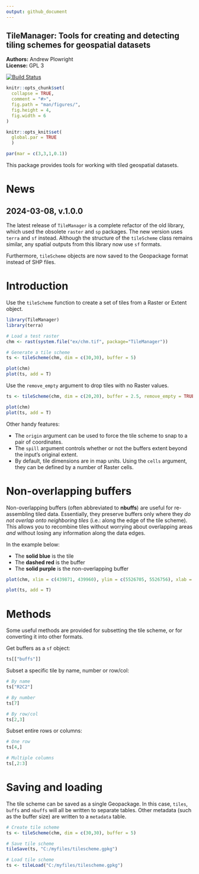```yaml
---
output: github_document
---
```


<!-- README.md is generated from README.Rmd. Please edit that file -->

TileManager: Tools for creating and detecting tiling schemes for geospatial datasets
---------------

**Authors:** Andrew Plowright<br/>
**License:** GPL 3

[![Build Status](https://travis-ci.org/andrew-plowright/TileManager.svg?branch=master)](https://travis-ci.org/andrew-plowright/TileManager)

```r
knitr::opts_chunk$set(
  collapse = TRUE,
  comment = "#>",
  fig.path = "man/figures/",
  fig.height = 4,
  fig.width = 6
)

knitr::opts_knit$set(
  global.par = TRUE
  )
```

```r
par(mar = c(3,3,1,0.1))
```

This package provides tools for working with tiled geospatial datasets.

# News

## 2024-03-08, v.1.0.0

The latest release of `TileManager` is a complete refactor of the old library, which used the obsolete `raster` and `sp` packages. The new version uses `terra` and `sf` instead. Although the structure of the `tileScheme` class remains similar, any spatial outputs from this library now use `sf` formats.

Furthermore, `tileScheme` objects are now saved to the Geopackage format instead of SHP files.


# Introduction

Use the `tileScheme` function to create a set of tiles from a Raster or Extent object.
```r
library(TileManager)
library(terra)

# Load a test raster
chm <- rast(system.file("ex/chm.tif", package="TileManager"))

# Generate a tile scheme
ts <- tileScheme(chm, dim = c(30,30), buffer = 5)

plot(chm)
plot(ts, add = T)

```

Use the `remove_empty` argument to drop tiles with no Raster values.
```r
ts <- tileScheme(chm, dim = c(20,20), buffer = 2.5, remove_empty = TRUE)

plot(chm)
plot(ts, add = T)

```

Other handy features:

* The `origin` argument can be used to force the tile scheme to snap to a pair of coordinates.
* The `spill` argument controls whether or not the buffers extent beyond the input's original extent.
* By default, tile dimensions are in map units. Using the `cells` argument, they can be defined by a number of Raster cells.

# Non-overlapping buffers

Non-overlapping buffers (often abbreviated to **nbuffs**) are useful for re-assembling tiled data. Essentially, they preserve buffers only where they _do not overlap onto neighboring tiles_ (i.e.: along the edge of the tile scheme). This allows you to recombine tiles without worrying about overlapping areas _and_ without losing any information along the data edges.

In the example below:

* The __solid blue__ is the tile
* The __dashed red__ is the buffer
* The __solid purple__ is the non-overlapping buffer
```r
plot(chm, xlim = c(439871, 439960), ylim = c(5526705, 5526756), xlab = "", ylab = "", legend = FALSE)

plot(ts, add = T)
```

# Methods

Some useful methods are provided for subsetting the tile scheme, or for converting it into other formats.

Get buffers as a `sf` object:

```r
ts[["buffs"]]
```

Subset a specific tile by name, number or row/col:

```r
# By name
ts["R2C2"]

# By number
ts[7]

# By row/col
ts[2,3]
```

Subset entire rows or columns:

```r
# One row
ts[4,]

# Multiple columns
ts[,2:3]
```

# Saving and loading

The tile scheme can be saved as a single Geopackage. In this case, `tiles`, `buffs` and `nbuffs` will all be written to separate tables. Other metadata (such as the buffer size) are written to a `metadata` table.

```r
# Create tile scheme
ts <- tileScheme(chm, dim = c(30,30), buffer = 5)

# Save tile scheme
tileSave(ts, "C:/myfiles/tilescheme.gpkg")

# Load tile scheme
ts <- tileLoad("C:/myfiles/tilescheme.gpkg")
```

